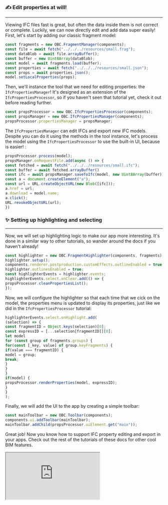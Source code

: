 ### ✍ Edit properties at will!
___
Viewing IFC files fast is great, but often the data inside
them is not correct or complete. Luckily, we can now directly
edit and add data super easily! First, let's start by adding
our classic fragment model:

```js
const fragments = new OBC.FragmentManager(components);
const file = await fetch("../../../resources/small.frag");
const dataBlob = await file.arrayBuffer();
const buffer = new Uint8Array(dataBlob);
const model = await fragments.load(buffer);
const properties = await fetch("../../../resources/small.json");
const props = await properties.json();
model.setLocalProperties(props);
```
Then, we'll instance the tool that we need for editing properties:
the `IfcPropertiesManager`! It's designed as an extension of the
`IfcPropertiesProcessor`, so if you haven't seen that tutorial
yet, check it out before reading further.

```js
const propsProcessor = new OBC.IfcPropertiesProcessor(components);
const propsManager = new OBC.IfcPropertiesManager(components);
propsProcessor.propertiesManager = propsManager;
```
The `IfcPropertiesManager` can edit IFCs and export new IFC models.
Despite you can do it using the methods in the tool instance, 
let's process the model using the `IfcPropertiesProcessor` to use 
the built-in UI, because is easier!
:

```js
propsProcessor.process(model);
propsManager.onRequestFile.add(async () => {
const fetched = await fetch("../../../resources/small.ifc");
const buffer = await fetched.arrayBuffer()
const ifc = await propsManager.saveToIfc(model, new Uint8Array(buffer));
const a = document.createElement("a");
const url = URL.createObjectURL(new Blob([ifc]));
a.href = url;
a.download = model.name;
a.click();
URL.revokeObjectURL(url);
})
```
### ✨ Setting up highlighting and selecting
___
Now, we will set up highlighting logic to make our app more
interesting. It's done in a similar way to other tutorials,
so wander around the docs if you haven't already!

```js
const highlighter = new OBC.FragmentHighlighter(components, fragments);
highlighter.setup();
components.renderer.postproduction.customEffects.outlineEnabled = true;
highlighter.outlinesEnabled = true;
const highlighterEvents = highlighter.events;
highlighterEvents.select.onClear.add(() => {
propsProcessor.cleanPropertiesList();
});
```
Now, we will configure the highlighter so that each time that
we cick on the model, the properties menu is updated to display
its properties, just like we did in the `IfcPropertiesProcessor`
tutorial:

```js
highlighterEvents.select.onHighlight.add(
(selection) => {
const fragmentID = Object.keys(selection)[0];
const expressID = [...selection[fragmentID]][0];
let model
for (const group of fragments.groups) {
for(const [_key, value] of group.keyFragments) {
if(value === fragmentID) {
model = group;
break;
}
}
}
if(model) {
propsProcessor.renderProperties(model, expressID);
}
}
);
```
Finally, we will add the UI to the app by creating a simple
toolbar:

```js
const mainToolbar = new OBC.Toolbar(components);
components.ui.addToolbar(mainToolbar);
mainToolbar.addChild(propsProcessor.uiElement.get("main"));
```
Great job! Now you know how to support IFC property editing and
export in your apps. Check out the rest of the tutorials of
these docs for other cool BIM features.


  <iframe src="https://thatopen.github.io/engine_components/src/ifc/IfcPropertiesManager/index.html"></iframe>

  